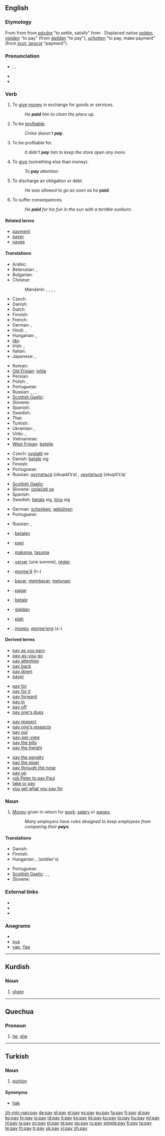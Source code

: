 {{wikipedia|dab=pay}}
==English==

{{rank|pass|doing|note|548|pay|red|unto|receive}}

===Etymology===
From {{etyl|enm|en}} {{term|payen||lang=enm}} from {{etyl|fro|en}} {{term|paier||lang=fro}} from {{etyl|ML.}} ''[[pacare|pācāre]]'' "to settle, satisfy" from {{etyl|la|en}} {{term|pac|pacō|lang=la|to pacify}}. Displaced native {{enm}} ''[[yelden#Middle English|yelden, yielden]]'' "to pay" (from {{ang}} ''[[gieldan#Old English|ġieldan]]'' "to pay"), {{enm}} ''[[scotten#Middle English|schotten]]'' "to pay, make payment" (from {{ang}} ''[[gescot#Old English|scot, ġescot]]'' "payment").

===Pronunciation===
* {{enPR|pā}}, {{IPA|/peɪ/}}, {{SAMPA|/peI/}}
* {{audio|en-us-pay.ogg|Audio (US)}}
* {{rhymes|eɪ}}

===Verb===
{{en-verb|pays|paying|'''[[paid]]''' or '''[[payed]]'''}}

# {{transitive}} To [[give]] [[money]] in exchange for goods or services.
#: ''He '''paid''' him to clean the place up.''
# {{intransitive}} To be [[profitable]].
#: ''Crime doesn’t '''pay'''''.
# {{transitive}} To be profitable for.
#: ''It didn't '''pay''' him to keep the store open any more.''
# {{transitive}} To [[give]] (something else than money).
#: ''To '''pay''' attention''
# {{intransitive}} To discharge an obligation or debt.
#: ''He was allowed to go as soon as he '''paid'''.''
# {{intransitive}} To suffer consequences.
#: ''He '''paid''' for his fun in the sun with a terrible sunburn.''

====Related terms====
* [[payment]]
* [[payer]]
* [[payee]]

====Translations====
{{trans-top|to give money in exchange for goods or services}}
* Arabic: {{t|ar|دفع|tr=dáfa3a}}
* Belarusian: {{t|be|плаціць|tr=placíc’|xs=Belarusian}} {{impf}},  {{t|be|заплаціць|tr=zaplacíc’|xs=Belarusian}} {{pf}}
* Bulgarian: {{t|bg|плащам|tr=pláštam}}
* Chinese:
*: Mandarin: {{t-|cmn|付|tr=fù|sc=Hani}},  {{t|cmn|給錢|sc=Hani}},  {{t|cmn|给钱|tr=gěiqián|sc=Hani}},  {{t-|cmn|納|sc=Hani}},  {{t-|cmn|纳|tr=nà|sc=Hani}}
* Czech: {{t+|cs|platit}}
* Danish: {{t+|da|betale}}
* Dutch: {{t+|nl|betalen}}
* Finnish: {{t+|fi|maksaa}}
* French: {{t+|fr|payer}}
* German: {{t+|de|bezahlen}}, {{t+|de|zahlen}}
* Hindi: {{t|hi|क़ीमत देना|tr=qīmta dēnā|xs=Hindi}},  {{t|hi|वेतन देना|tr=vetna denā|xs=Hindi}}
* Hungarian: {{t+|hu|fizet}}, {{t|hu|kifizet}}
* [[Ido]]: {{t+|io|pagar|xs=Ido}}
* Irish: {{t-|ga|íoc|xs=Irish}}, {{t-|ga|díol|xs=Irish}}
* Italian: {{t+|it|pagare}}
* Japanese: {{t-|ja|払う|tr=はらう, harau}},  {{t|ja|支払う|tr=しはらう, shiharau}}
{{trans-mid}}
* Korean: {{t|ko|지불하다|tr=jibulhada}}
* [[Old Frisian]]: [[jelda]]
* Persian: {{t|fa|پرداختن|xs=Persian}}
* Polish: {{t+|pl|płacić}} {{impf}}, {{t+|pl|zapłacić}} {{pf}}
* Portuguese: {{t+|pt|pagar}}
* Russian: {{t|ru|платить|tr=platít’}} {{impf}},  {{t|ru|заплатить|tr=zaplatít’}} {{pf}},  {{t|ru|оплачивать|tr=opláčivat'|sc=Cyrl}},  {{t|ru|оплатить|tr=oplatít’|sc=Cyrl}}
* [[Scottish Gaelic]]: {{t|gd|pàigh|xs=Scottish Gaelic}}
* Slovene: {{t+|sl|plačati}}
* Spanish: {{t+|es|pagar}}
* Swedish: {{t+|sv|betala}}
* Thai: {{t|th|จ่าย|tr=jàai}}
* Turkish: {{t+|tr|ödemek}}
* Ukrainian: {{t-|uk|платити|tr=platýty|xs=Ukrainian}} {{impf}},  {{t|uk|заплатити|tr=zaplatýty|xs=Ukrainian}} {{pf}}
* Urdu: {{t-|ur|اجر|xs=Urdu}},  {{t|ur|ادا کرنا|xs=Urdu}}
* Vietnamese: {{t|vi|trả|xs=Vietnamese}}
* [[West Frisian]]: [[betelje]]
{{trans-bottom}}

{{trans-top|to be profitable}}
* Czech: [[vyplatit]] se
* Danish: [[betale]] sig
* Finnish: {{t+|fi|kannattaa}}
* Portuguese: {{t+|pt|compensar}}
* Russian: [[окупаться]] (okupát’s’a) {{impf}}, [[окупиться]] (okupít’s’a) {{pf}}
{{trans-mid}}
* [[Scottish Gaelic]]: {{t|gd|pàigh|xs=Scottish Gaelic}}
* Slovene: [[izplačati se]]
* Spanish: {{t+|es|pagar}}
* Swedish: [[betala]] sig, [[löna]] sig
{{trans-bottom}}

{{trans-top|to give}}
* German: [[schenken]], [[gebühren]]
* Portuguese: {{t+|pt|prestar}}
{{trans-mid}}
* Russian: {{t|ru|уделять|tr=udelját’}} {{impf}}, {{t|ru|уделить|tr=udelít’}} {{pf}}
{{trans-bottom}}

{{checktrans-top}}
* {{ttbc|Dutch}}: [[betalen]]
* {{ttbc|Esperanto}}: [[pagi]]
* {{ttbc|Estonian}}: [[maksma]], [[tasuma]]
* {{ttbc|French}}: [[verser]] (une somme), [[régler]]
* {{ttbc|Guaraní}}: [[epyme'ẽ]] (h-)
* {{ttbc|Indonesian}}: [[bayar]], [[bayar|membayar]], [[lunas|melunasi]]
{{trans-mid}}
* {{ttbc|Interlingua}}: [[pagar]]
* {{ttbc|Norwegian}}: [[betale]]
* {{ttbc|Old English}}: [[gieldan|ġieldan]]
* {{ttbc|Romanian}}: [[plati]]
* {{ttbc|Tupinambá}}: [[moepy]], [[epyme'eng]] (s-)
{{trans-bottom}}

====Derived terms====
{{rel-top4|terms derived from pay (verb)}}
* [[pay as you earn]]
* [[pay-as-you-go]]
* [[pay attention]]
* [[pay back]]
* [[pay down]]
* [[payer]]
{{rel-mid4}}
* [[pay for]]
* [[pay for it]]
* [[pay forward]]
* [[pay in]]
* [[pay off]]
* [[pay one's dues]]
{{rel-mid4}}
* [[pay respect]]
* [[pay one's respects]]
* [[pay out]]
* [[pay-per-view]]
* [[pay the bills]]
* [[pay the freight]]
{{rel-mid4}}
* [[pay the penalty]]
* [[pay the piper]]
* [[pay through the nose]]
* [[pay up]]
* [[rob Peter to pay Paul]]
* [[take or pay]]
* [[you get what you pay for]]
{{rel-bottom}}

===Noun===
{{en-noun}}

# [[money|Money]] given in return for [[work]]; [[salary]] or [[wages]].
#: ''Many employers have rules designed to keep employees from comparing their '''pays'''.''

====Translations====
{{trans-top|money given in return for work}}
* Danish: {{t-|da|betaling|c}}
* Finnish: {{t+|fi|palkka}}
* Hungarian: {{t+|hu|fizetés}}, {{t-|hu|zsold}} (soldier's)
{{trans-mid}}
* Portuguese: {{t+|pt|pagamento}}
* [[Scottish Gaelic]]: {{t|gd|pàigh|m|xs=Scottish Gaelic}},  {{t-|gd|cosnadh|m|xs=Scottish Gaelic}},  {{t|gd|tuarasdal|m|xs=Scottish Gaelic}}
* Slovene: {{t+|sl|plača|f}}
{{trans-bottom}}

===External links===
* {{R:Webster 1913}}
* {{R:Century 1911}}
* {{R:OneLook}}

===Anagrams===
* {{alphagram|[[APY#English|APY]]}} 
* [[pya#English|pya]]
* [[yap#English|yap]], [[Yap#English|Yap]]

----

==Kurdish==

===Noun===
{{infl|ku|noun}}

# [[share]]

----

==Quechua==

===Pronoun===
{{infl|qu|pronoun}}

# [[he]]; [[she]]

----

==Turkish==

===Noun===
{{infl|tr|noun}}

# [[portion]]

====Synonyms====
* [[hak]]

[[zh-min-nan:pay]]
[[de:pay]]
[[et:pay]]
[[el:pay]]
[[es:pay]]
[[eu:pay]]
[[fa:pay]]
[[fr:pay]]
[[gl:pay]]
[[ko:pay]]
[[hr:pay]]
[[io:pay]]
[[id:pay]]
[[it:pay]]
[[kn:pay]]
[[kk:pay]]
[[ku:pay]]
[[lo:pay]]
[[hu:pay]]
[[ml:pay]]
[[nl:pay]]
[[ja:pay]]
[[oc:pay]]
[[pl:pay]]
[[pt:pay]]
[[qu:pay]]
[[ru:pay]]
[[simple:pay]]
[[fi:pay]]
[[ta:pay]]
[[te:pay]]
[[th:pay]]
[[tr:pay]]
[[uk:pay]]
[[vi:pay]]
[[zh:pay]]